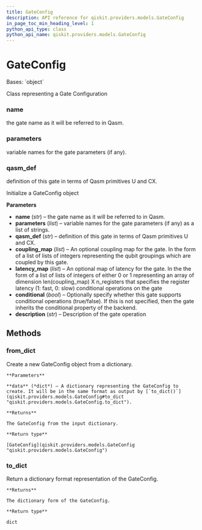 ```yaml
---
title: GateConfig
description: API reference for qiskit.providers.models.GateConfig
in_page_toc_min_heading_level: 1
python_api_type: class
python_api_name: qiskit.providers.models.GateConfig
---
```


# GateConfig

<Class id="qiskit.providers.models.GateConfig" github="https://github.com/qiskit/qiskit/tree/stable/0.21/qiskit/providers/models/backendconfiguration.py" signature="GateConfig(name, parameters, qasm_def, coupling_map=None, latency_map=None, conditional=None, description=None)">
  Bases: `object`

  Class representing a Gate Configuration

  ### name

  <Attribute id="qiskit.providers.models.GateConfig.name" name="name">
    the gate name as it will be referred to in Qasm.
  </Attribute>

  ### parameters

  <Attribute id="qiskit.providers.models.GateConfig.parameters" name="parameters">
    variable names for the gate parameters (if any).
  </Attribute>

  ### qasm\_def

  <Attribute id="qiskit.providers.models.GateConfig.qasm_def" name="qasm_def">
    definition of this gate in terms of Qasm primitives U and CX.
  </Attribute>

  Initialize a GateConfig object

  **Parameters**

  *   **name** (*str*) – the gate name as it will be referred to in Qasm.
  *   **parameters** (*list*) – variable names for the gate parameters (if any) as a list of strings.
  *   **qasm\_def** (*str*) – definition of this gate in terms of Qasm primitives U and CX.
  *   **coupling\_map** (*list*) – An optional coupling map for the gate. In the form of a list of lists of integers representing the qubit groupings which are coupled by this gate.
  *   **latency\_map** (*list*) – An optional map of latency for the gate. In the the form of a list of lists of integers of either 0 or 1 representing an array of dimension len(coupling\_map) X n\_registers that specifies the register latency (1: fast, 0: slow) conditional operations on the gate
  *   **conditional** (*bool*) – Optionally specify whether this gate supports conditional operations (true/false). If this is not specified, then the gate inherits the conditional property of the backend.
  *   **description** (*str*) – Description of the gate operation

  ## Methods

  ### from\_dict

  <Function id="qiskit.providers.models.GateConfig.from_dict" signature="classmethod GateConfig.from_dict(data)">
    Create a new GateConfig object from a dictionary.

    **Parameters**

    **data** (*dict*) – A dictionary representing the GateConfig to create. It will be in the same format as output by [`to_dict()`](qiskit.providers.models.GateConfig#to_dict "qiskit.providers.models.GateConfig.to_dict").

    **Returns**

    The GateConfig from the input dictionary.

    **Return type**

    [GateConfig](qiskit.providers.models.GateConfig "qiskit.providers.models.GateConfig")
  </Function>

  ### to\_dict

  <Function id="qiskit.providers.models.GateConfig.to_dict" signature="GateConfig.to_dict()">
    Return a dictionary format representation of the GateConfig.

    **Returns**

    The dictionary form of the GateConfig.

    **Return type**

    dict
  </Function>
</Class>

